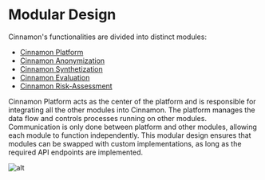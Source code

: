 # Modular Design

Cinnamon's functionalities are divided into distinct modules:
- [Cinnamon Platform](/platform_architecture/modules/platform)
- [Cinnamon Anonymization](/platform_architecture/modules/anonymization)
- [Cinnamon Synthetization](/platform_architecture/modules/synthetization)
- [Cinnamon Evaluation](/platform_architecture/modules/evaluation)
- [Cinnamon Risk-Assessment](/platform_architecture/modules/risk_assessment)

Cinnamon Platform acts as the center of the platform and is responsible for integrating all the other modules into Cinnamon.
The platform manages the data flow and controls processes running on other modules.
Communication is only done between platform and other modules, allowing each module to function independently.
This modular design ensures that modules can be swapped with custom implementations, as long as the required API endpoints are implemented.

![alt](/architecture.png)
